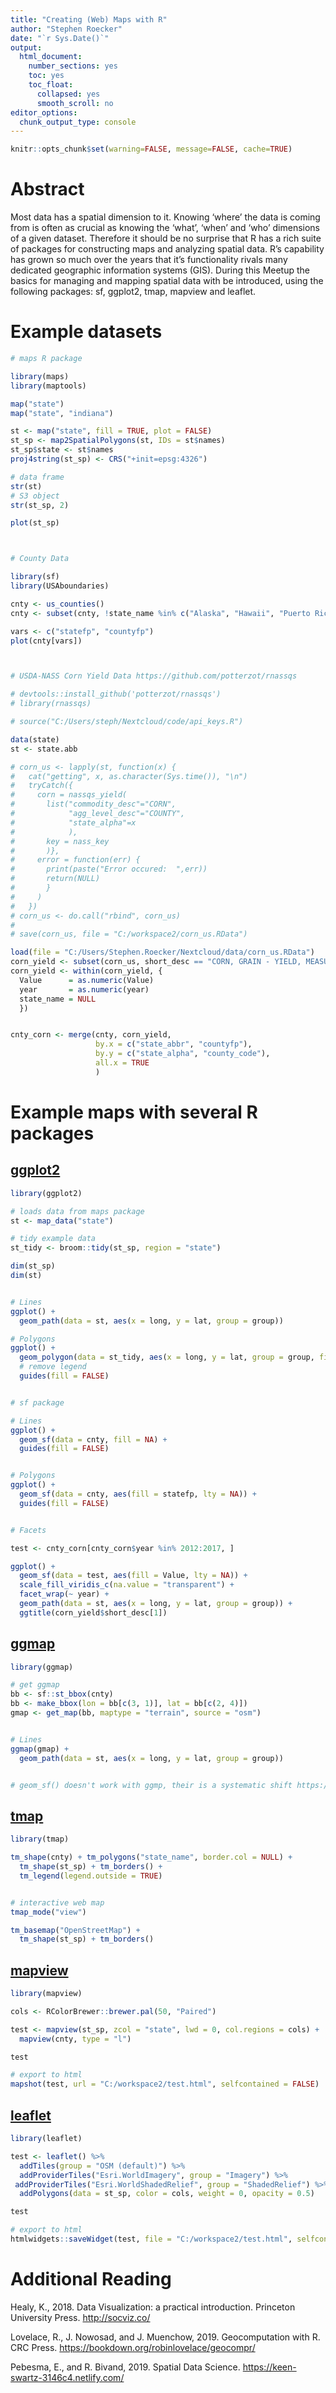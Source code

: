 ---
title: "Creating (Web) Maps with R"
author: "Stephen Roecker"
date: "`r Sys.Date()`"
output:
  html_document:
    number_sections: yes
    toc: yes
    toc_float:
      collapsed: yes
      smooth_scroll: no
editor_options: 
  chunk_output_type: console
---

```{r setup, include=FALSE}
knitr::opts_chunk$set(warning=FALSE, message=FALSE, cache=TRUE)
```


# Abstract

Most data has a spatial dimension to it. Knowing 'where' the data is coming from is often as crucial as knowing the 'what', 'when' and 'who' dimensions of a given dataset. Therefore it should be no surprise that R has a rich suite of packages for constructing maps and analyzing spatial data. R's capability has grown so much over the years that it's functionality rivals many dedicated geographic information systems (GIS). During this Meetup the basics for managing and mapping spatial data with be introduced, using the following packages: sf, ggplot2, tmap, mapview and leaflet.



# Example datasets

```{r get-data}

# maps R package

library(maps)
library(maptools)

map("state")
map("state", "indiana")

st <- map("state", fill = TRUE, plot = FALSE)
st_sp <- map2SpatialPolygons(st, IDs = st$names)
st_sp$state <- st$names
proj4string(st_sp) <- CRS("+init=epsg:4326")

# data frame
str(st)
# S3 object
str(st_sp, 2)

plot(st_sp)



# County Data

library(sf)
library(USAboundaries)

cnty <- us_counties() 
cnty <- subset(cnty, !state_name %in% c("Alaska", "Hawaii", "Puerto Rico"))

vars <- c("statefp", "countyfp")
plot(cnty[vars])



# USDA-NASS Corn Yield Data https://github.com/potterzot/rnassqs

# devtools::install_github('potterzot/rnassqs')
# library(rnassqs)

# source("C:/Users/steph/Nextcloud/code/api_keys.R")

data(state)
st <- state.abb

# corn_us <- lapply(st, function(x) {
#   cat("getting", x, as.character(Sys.time()), "\n")
#   tryCatch({
#     corn = nassqs_yield(
#       list("commodity_desc"="CORN", 
#            "agg_level_desc"="COUNTY", 
#            "state_alpha"=x
#            ),
#       key = nass_key
#       )}, 
#     error = function(err) {
#       print(paste("Error occured:  ",err))
#       return(NULL)
#       }
#     )
#   })
# corn_us <- do.call("rbind", corn_us)
# 
# save(corn_us, file = "C:/workspace2/corn_us.RData")

load(file = "C:/Users/Stephen.Roecker/Nextcloud/data/corn_us.RData")
corn_yield <- subset(corn_us, short_desc == "CORN, GRAIN - YIELD, MEASURED IN BU / ACRE")
corn_yield <- within(corn_yield, {
  Value      = as.numeric(Value)
  year       = as.numeric(year)
  state_name = NULL
  })


cnty_corn <- merge(cnty, corn_yield, 
                   by.x = c("state_abbr", "countyfp"), 
                   by.y = c("state_alpha", "county_code"), 
                   all.x = TRUE
                   )

```




# Example maps with several R packages

## [ggplot2](https://ggplot2.tidyverse.org/)

```{r ggplot2}

library(ggplot2)

# loads data from maps package
st <- map_data("state")

# tidy example data
st_tidy <- broom::tidy(st_sp, region = "state") 

dim(st_sp)
dim(st)


# Lines
ggplot() +
  geom_path(data = st, aes(x = long, y = lat, group = group))

# Polygons
ggplot() +
  geom_polygon(data = st_tidy, aes(x = long, y = lat, group = group, fill = id)) +
  # remove legend
  guides(fill = FALSE)


# sf package

# Lines
ggplot() +
  geom_sf(data = cnty, fill = NA) +
  guides(fill = FALSE)


# Polygons
ggplot() +
  geom_sf(data = cnty, aes(fill = statefp, lty = NA)) +
  guides(fill = FALSE)


# Facets

test <- cnty_corn[cnty_corn$year %in% 2012:2017, ]

ggplot() +
  geom_sf(data = test, aes(fill = Value, lty = NA)) +
  scale_fill_viridis_c(na.value = "transparent") +
  facet_wrap(~ year) +
  geom_path(data = st, aes(x = long, y = lat, group = group)) +
  ggtitle(corn_yield$short_desc[1])

```



## [ggmap](https://github.com/dkahle/ggmap)

```{r ggmap}

library(ggmap)

# get ggmap
bb <- sf::st_bbox(cnty)
bb <- make_bbox(lon = bb[c(3, 1)], lat = bb[c(2, 4)])
gmap <- get_map(bb, maptype = "terrain", source = "osm")


# Lines
ggmap(gmap) +
  geom_path(data = st, aes(x = long, y = lat, group = group))


# geom_sf() doesn't work with ggmp, their is a systematic shift https://github.com/r-spatial/sf/issues/336

```



## [tmap](https://github.com/mtennekes/tmap)

```{r tmap}

library(tmap)

tm_shape(cnty) + tm_polygons("state_name", border.col = NULL) +
  tm_shape(st_sp) + tm_borders() +
  tm_legend(legend.outside = TRUE)


# interactive web map 
tmap_mode("view")

tm_basemap("OpenStreetMap") +
  tm_shape(st_sp) + tm_borders()


```



## [mapview](https://r-spatial.github.io/mapview/)

```{r mapview}

library(mapview)

cols <- RColorBrewer::brewer.pal(50, "Paired")

test <- mapview(st_sp, zcol = "state", lwd = 0, col.regions = cols) +
  mapview(cnty, type = "l")

test

# export to html
mapshot(test, url = "C:/workspace2/test.html", selfcontained = FALSE)

```



## [leaflet](https://rstudio.github.io/leaflet/)

```{r leaflet}

library(leaflet)

test <- leaflet() %>%
  addTiles(group = "OSM (default)") %>%
  addProviderTiles("Esri.WorldImagery", group = "Imagery") %>%
 addProviderTiles("Esri.WorldShadedRelief", group = "ShadedRelief") %>%
  addPolygons(data = st_sp, color = cols, weight = 0, opacity = 0.5)

test

# export to html
htmlwidgets::saveWidget(test, file = "C:/workspace2/test.html", selfcontained = FALSE)

```



# Additional Reading

Healy, K., 2018. Data Visualization: a practical introduction. Princeton University Press. [http://socviz.co/](http://socviz.co/)

Lovelace, R., J. Nowosad, and J. Muenchow, 2019. Geocomputation with R. CRC Press. [https://bookdown.org/robinlovelace/geocompr/](https://bookdown.org/robinlovelace/geocompr/)

Pebesma, E., and R. Bivand, 2019. Spatial Data Science. [https://keen-swartz-3146c4.netlify.com/](https://keen-swartz-3146c4.netlify.com/)

